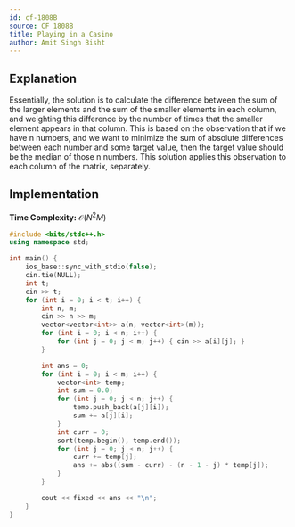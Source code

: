 ```yaml
---
id: cf-1808B
source: CF 1808B
title: Playing in a Casino
author: Amit Singh Bisht
---
```


## Explanation

Essentially, the solution is to calculate the difference between the sum of the larger elements and the sum of the smaller
elements in each column, and weighting this difference by the number of times that the smaller element appears in that column.
This is based on the observation that if we have n numbers, and we want to minimize the sum of absolute differences between
each number and some target value, then the target value should be the median of those n numbers. This solution applies this
observation to each column of the matrix, separately.

## Implementation

**Time Complexity:** $\mathcal{O}(N^2 M)$

<LanguageSection>
<CPPSection>

```cpp
#include <bits/stdc++.h>
using namespace std;

int main() {
	ios_base::sync_with_stdio(false);
	cin.tie(NULL);
	int t;
	cin >> t;
	for (int i = 0; i < t; i++) {
		int n, m;
		cin >> n >> m;
		vector<vector<int>> a(n, vector<int>(m));
		for (int i = 0; i < n; i++) {
			for (int j = 0; j < m; j++) { cin >> a[i][j]; }
		}

		int ans = 0;
		for (int i = 0; i < m; i++) {
			vector<int> temp;
			int sum = 0.0;
			for (int j = 0; j < n; j++) {
				temp.push_back(a[j][i]);
				sum += a[j][i];
			}
			int curr = 0;
			sort(temp.begin(), temp.end());
			for (int j = 0; j < n; j++) {
				curr += temp[j];
				ans += abs((sum - curr) - (n - 1 - j) * temp[j]);
			}
		}

		cout << fixed << ans << "\n";
	}
}
```
</CPPSection>
</LanguageSection>
